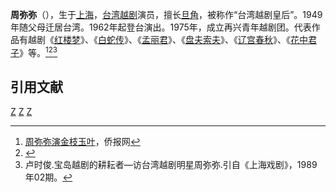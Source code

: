 '''周弥弥'''（{{bd|1944年|11月9日|||Z周}}），生于[[上海|上海]]，[[台湾|台湾]][[越剧|越剧]]演员，擅长[[旦角|旦角]]，被称作“台湾越剧皇后”。1949年随父母迁居台湾。1962年起登台演出。1975年，成立再兴青年越剧团。代表作品有越剧《[[红楼梦|红楼梦]]》、《[[白蛇传|白蛇传]]》、《[[孟丽君|孟丽君]]》、《[[盘夫索夫|盘夫索夫]]》、《[[辽宫春秋|辽宫春秋]]》、《[[花中君子|花中君子]]》等。<ref>[http://www.usqiaobao.com:81/qiaobao/html/2008-07/09/content_62851.htm 周弥弥演金枝玉叶 ]{{dead link|date=2017年12月 |bot=InternetArchiveBot |fix-attempted=yes }}，侨报网</ref><ref>{{Cite web |url=http://www.tvbs.com.tw/news/news_list.asp?no=eveno20030420122200 |title=越劇凋零　周彌彌住處變法拍屋 |accessdate=2009-07-02 |archive-date=2005-05-16 |archive-url=https://web.archive.org/web/20050516043249/http://www.tvbs.com.tw/news/news_list.asp?no=eveno20030420122200 |dead-url=no }}</ref><ref>卢时俊.宝岛越剧的耕耘者—访台湾越剧明星周弥弥.引自《上海戏剧》，1989年02期。</ref>


==引用文献==
<references/>


[[Category:越剧演员|Z]]
[[Category:上海人|Z]]
[[Category:台灣戰後上海移民|Z]]